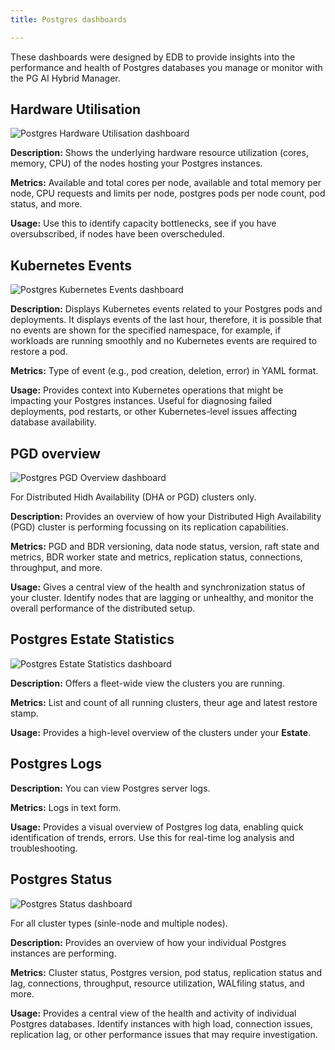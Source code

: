 ```yaml
---
title: Postgres dashboards

---
```


These dashboards were designed by EDB to provide insights into the performance and health of Postgres databases you manage or monitor with the PG AI Hybrid Manager.

## Hardware Utilisation

![Postgres Hardware Utilisation dashboard](../../../../images/postgres_hardware_dashboard.png)

**Description:** Shows the underlying hardware resource utilization (cores, memory, CPU) of the nodes hosting your Postgres instances.

**Metrics:** Available and total cores per node, available and total memory per node, CPU requests and limits per node, postgres pods per node count, pod status, and more.

**Usage:** Use this to identify capacity bottlenecks, see if you have oversubscribed, if nodes have been overscheduled.

## Kubernetes Events

![Postgres Kubernetes Events dashboard](../../../../images/postgres_k8s_events_dashboard.png)

**Description:** Displays Kubernetes events related to your Postgres pods and deployments. It displays events of the last hour, therefore, it is possible that no events are shown for the specified namespace, for example, if workloads are running smoothly and no Kubernetes events are required to restore a pod.

**Metrics:** Type of event (e.g., pod creation, deletion, error) in YAML format.

**Usage:** Provides context into Kubernetes operations that might be impacting your Postgres instances. Useful for diagnosing failed deployments, pod restarts, or other Kubernetes-level issues affecting database availability.

## PGD overview

![Postgres PGD Overview dashboard](../../../../images/postgres_PGD_dashboard.png)

For Distributed Hidh Availability (DHA or PGD) clusters only. 

**Description:** Provides an overview of how your Distributed High Availability (PGD) cluster is performing focussing on its replication capabilities.

**Metrics:** PGD and BDR versioning, data node status, version, raft state and metrics, BDR worker state and metrics, replication status, connections, throughput, and more. 

**Usage:** Gives a central view of the health and synchronization status of your cluster. Identify nodes that are lagging or unhealthy, and monitor the overall performance of the distributed setup.

## Postgres Estate Statistics

![Postgres Estate Statistics dashboard](../../../../images/postgres_estatestats_dashboard.png)

**Description:** Offers a fleet-wide view the clusters you are running.

**Metrics:** List and count of all running clusters, theur age and latest restore stamp.

**Usage:** Provides a high-level overview of the clusters under your **Estate**. 

## Postgres Logs

**Description:** You can view Postgres server logs.

**Metrics:** Logs in text form.

**Usage:** Provides a visual overview of Postgres log data, enabling quick identification of trends, errors. Use this for real-time log analysis and troubleshooting.

## Postgres Status

![Postgres Status dashboard](../../../../images/postgres_status_dashboard.png)

For all cluster types (sinle-node and multiple nodes).

**Description:** Provides an overview of how your individual Postgres instances are performing.

**Metrics:** Cluster status, Postgres version, pod status, replication status and lag, connections, throughput, resource utilization, WALfiling status, and more.

**Usage:** Provides a central view of the health and activity of individual Postgres databases. Identify instances with high load, connection issues, replication lag, or other performance issues that may require investigation.
